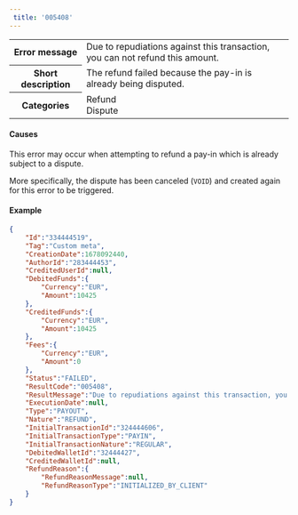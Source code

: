 ---  
 title: '005408'  
---  
  
<table>
    <tbody>
        <tr>
            <th class="header"><strong>Error message</strong></th>
            <td class="content">Due to repudiations against this transaction, you can not refund this amount.</td>
        </tr>
        <tr>
            <th class="header"><strong>Short description</strong></th>
            <td class="content">The refund failed because the pay-in is already being disputed.</td>
        </tr>
        <tr>
            <th class="header"><strong>Categories</strong></th>
            <td class="content">  
<div class="label">Refund</div>  
<div class="label">Dispute</div>
</td>
        </tr>
    </tbody>
</table>  

#### Causes  

This error may occur when attempting to refund a pay-in which is already subject to a dispute.  

More specifically, the dispute has been canceled (`VOID`) and created again for this error to be triggered.  

#### Example  
```json API Response
{
    "Id":"334444519",
    "Tag":"Custom meta",
    "CreationDate":1678092440,
    "AuthorId":"283444453",
    "CreditedUserId":null,
    "DebitedFunds":{
        "Currency":"EUR",
        "Amount":10425
    },
    "CreditedFunds":{
        "Currency":"EUR",
        "Amount":10425
    },
    "Fees":{
        "Currency":"EUR",
        "Amount":0
    },
    "Status":"FAILED",
    "ResultCode":"005408",
    "ResultMessage":"Due to repudiations against this transaction, you can not refund this amount.",
    "ExecutionDate":null,
    "Type":"PAYOUT",
    "Nature":"REFUND",
    "InitialTransactionId":"324444606",
    "InitialTransactionType":"PAYIN",
    "InitialTransactionNature":"REGULAR",
    "DebitedWalletId":"32444427",
    "CreditedWalletId":null,
    "RefundReason":{
        "RefundReasonMessage":null,
        "RefundReasonType":"INITIALIZED_BY_CLIENT"
    }
}
```